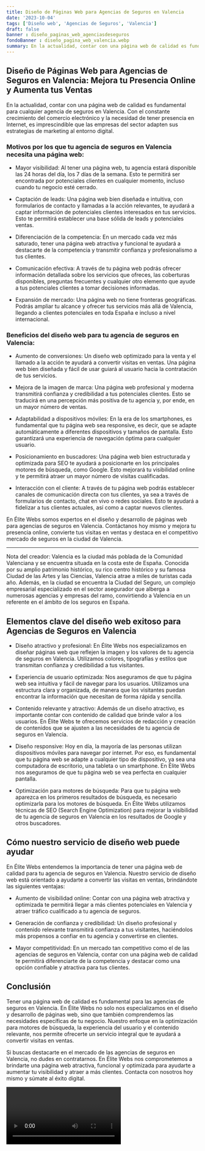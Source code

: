 ```yaml
---
title: Diseño de Páginas Web para Agencias de Seguros en Valencia
date: '2023-10-04'
tags: ['Diseño web', 'Agencias de Seguros', 'Valencia']
draft: false
banner : diseño_paginas_web_agenciasdeseguros
fondoBanner : diseño_pagina_web_valencia.webp
summary: En la actualidad, contar con una página web de calidad es fundamental para cualquier agencia de seguros en Valencia. Con el constante crecimiento del comercio electrónico y la necesidad de tener presencia en Internet, es imprescindible que las empresas del sector adapten sus estrategias de marketing al entorno digital.
---
```


## Diseño de Páginas Web para Agencias de Seguros en Valencia: Mejora tu Presencia Online y Aumenta tus Ventas

En la actualidad, contar con una página web de calidad es fundamental para cualquier agencia de seguros en Valencia. Con el constante crecimiento del comercio electrónico y la necesidad de tener presencia en Internet, es imprescindible que las empresas del sector adapten sus estrategias de marketing al entorno digital.

### Motivos por los que tu agencia de seguros en Valencia necesita una página web:

- Mayor visibilidad: Al tener una página web, tu agencia estará disponible las 24 horas del día, los 7 días de la semana. Esto te permitirá ser encontrada por potenciales clientes en cualquier momento, incluso cuando tu negocio esté cerrado.

- Captación de leads: Una página web bien diseñada e intuitiva, con formularios de contacto y llamadas a la acción relevantes, te ayudará a captar información de potenciales clientes interesados en tus servicios. Esto te permitirá establecer una base sólida de leads y potenciales ventas.

- Diferenciación de la competencia: En un mercado cada vez más saturado, tener una página web atractiva y funcional te ayudará a destacarte de la competencia y transmitir confianza y profesionalismo a tus clientes. 

- Comunicación efectiva: A través de tu página web podrás ofrecer información detallada sobre los servicios que ofreces, las coberturas disponibles, preguntas frecuentes y cualquier otro elemento que ayude a tus potenciales clientes a tomar decisiones informadas.

- Expansión de mercado: Una página web no tiene fronteras geográficas. Podrás ampliar tu alcance y ofrecer tus servicios más allá de Valencia, llegando a clientes potenciales en toda España e incluso a nivel internacional.

### Beneficios del diseño web para tu agencia de seguros en Valencia:

- Aumento de conversiones: Un diseño web optimizado para la venta y el llamado a la acción te ayudará a convertir visitas en ventas. Una página web bien diseñada y fácil de usar guiará al usuario hacia la contratación de tus servicios.

- Mejora de la imagen de marca: Una página web profesional y moderna transmitirá confianza y credibilidad a tus potenciales clientes. Esto se traducirá en una percepción más positiva de tu agencia y, por ende, en un mayor número de ventas.

- Adaptabilidad a dispositivos móviles: En la era de los smartphones, es fundamental que tu página web sea responsive, es decir, que se adapte automáticamente a diferentes dispositivos y tamaños de pantalla. Esto garantizará una experiencia de navegación óptima para cualquier usuario.

- Posicionamiento en buscadores: Una página web bien estructurada y optimizada para SEO te ayudará a posicionarte en los principales motores de búsqueda, como Google. Esto mejorará tu visibilidad online y te permitirá atraer un mayor número de visitas cualificadas.

- Interacción con el cliente: A través de tu página web podrás establecer canales de comunicación directa con tus clientes, ya sea a través de formularios de contacto, chat en vivo o redes sociales. Esto te ayudará a fidelizar a tus clientes actuales, así como a captar nuevos clientes.

En Élite Webs somos expertos en el diseño y desarrollo de páginas web para agencias de seguros en Valencia. Contáctanos hoy mismo y mejora tu presencia online, convierte tus visitas en ventas y destaca en el competitivo mercado de seguros en la ciudad de Valencia.

---

Nota del creador: Valencia es la ciudad más poblada de la Comunidad Valenciana y se encuentra situada en la costa este de España. Conocida por su amplio patrimonio histórico, su rico centro histórico y su famosa Ciudad de las Artes y las Ciencias, Valencia atrae a miles de turistas cada año. Además, en la ciudad se encuentra la Ciudad del Seguro, un complejo empresarial especializado en el sector asegurador que alberga a numerosas agencias y empresas del ramo, convirtiendo a Valencia en un referente en el ámbito de los seguros en España.

<GifSeo />

<Cta />

## Elementos clave del diseño web exitoso para Agencias de Seguros en Valencia

- Diseño atractivo y profesional: En Élite Webs nos especializamos en diseñar páginas web que reflejen la imagen y los valores de tu agencia de seguros en Valencia. Utilizamos colores, tipografías y estilos que transmitan confianza y credibilidad a tus visitantes.

- Experiencia de usuario optimizada: Nos aseguramos de que tu página web sea intuitiva y fácil de navegar para los usuarios. Utilizamos una estructura clara y organizada, de manera que los visitantes puedan encontrar la información que necesitan de forma rápida y sencilla.

- Contenido relevante y atractivo: Además de un diseño atractivo, es importante contar con contenido de calidad que brinde valor a los usuarios. En Élite Webs te ofrecemos servicios de redacción y creación de contenidos que se ajusten a las necesidades de tu agencia de seguros en Valencia.

- Diseño responsive: Hoy en día, la mayoría de las personas utilizan dispositivos móviles para navegar por internet. Por eso, es fundamental que tu página web se adapte a cualquier tipo de dispositivo, ya sea una computadora de escritorio, una tableta o un smartphone. En Élite Webs nos aseguramos de que tu página web se vea perfecta en cualquier pantalla.

- Optimización para motores de búsqueda: Para que tu página web aparezca en los primeros resultados de búsqueda, es necesario optimizarla para los motores de búsqueda. En Élite Webs utilizamos técnicas de SEO (Search Engine Optimization) para mejorar la visibilidad de tu agencia de seguros en Valencia en los resultados de Google y otros buscadores.

## Cómo nuestro servicio de diseño web puede ayudar

En Élite Webs entendemos la importancia de tener una página web de calidad para tu agencia de seguros en Valencia. Nuestro servicio de diseño web está orientado a ayudarte a convertir las visitas en ventas, brindándote las siguientes ventajas:

- Aumento de visibilidad online: Contar con una página web atractiva y optimizada te permitirá llegar a más clientes potenciales en Valencia y atraer tráfico cualificado a tu agencia de seguros.

- Generación de confianza y credibilidad: Un diseño profesional y contenido relevante transmitirá confianza a tus visitantes, haciéndolos más propensos a confiar en tu agencia y convertirse en clientes.

- Mayor competitividad: En un mercado tan competitivo como el de las agencias de seguros en Valencia, contar con una página web de calidad te permitirá diferenciarte de la competencia y destacar como una opción confiable y atractiva para tus clientes.

## Conclusión

Tener una página web de calidad es fundamental para las agencias de seguros en Valencia. En Élite Webs no solo nos especializamos en el diseño y desarrollo de páginas web, sino que también comprendemos las necesidades específicas de tu negocio. Nuestro enfoque en la optimización para motores de búsqueda, la experiencia del usuario y el contenido relevante, nos permite ofrecerte un servicio integral que te ayudará a convertir visitas en ventas.

Si buscas destacarte en el mercado de las agencias de seguros en Valencia, no dudes en contratarnos. En Élite Webs nos comprometemos a brindarte una página web atractiva, funcional y optimizada para ayudarte a aumentar tu visibilidad y atraer a más clientes. Contacta con nosotros hoy mismo y súmate al éxito digital.

<Video />

<CtaBot job='Agencias de Seguros' city='Valencia'/>

<Gmaps query='Valencia+españa+maps' />